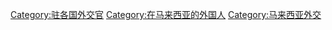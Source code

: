 [[Category:驻各国外交官|Category:驻各国外交官]]
[[Category:在马来西亚的外国人|Category:在马来西亚的外国人]]
[[Category:马来西亚外交|Category:马来西亚外交]]